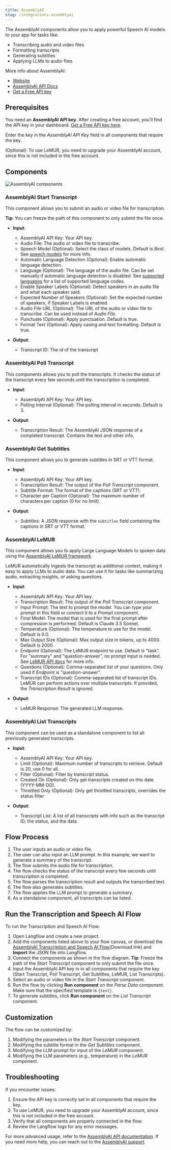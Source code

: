 ```yaml
---
title: AssemblyAI
slug: /integrations-assemblyai
---
```



The AssemblyAI components allow you to apply powerful Speech AI models to your app for tasks like:

- Transcribing audio and video files
- Formatting transcripts
- Generating subtitles
- Applying LLMs to audio files

More info about AssemblyAI:

- [Website](https://www.assemblyai.com/)
- [AssemblyAI API Docs](https://www.assemblyai.com/docs)
- [Get a Free API key](https://www.assemblyai.com/dashboard/signup)


## Prerequisites

You need an **AssemblyAI API key**. After creating a free account, you'll find the API key in your dashboard. [Get a Free API key here](https://www.assemblyai.com/dashboard/signup).

Enter the key in the *AssemblyAI API Key* field in all components that require the key.

(Optional): To use LeMUR, you need to upgrade your AssemblyAI account, since this is not included in the free account.

## Components

![AssemblyAI components](./assemblyai-components.png)

### AssemblyAI Start Transcript

This component allows you to submit an audio or video file for transcription.

**Tip**: You can freeze the path of this component to only submit the file once.

- **Input**:
    - AssemblyAI API Key: Your API key.
    - Audio File: The audio or video file to transcribe.
    - Speech Model (Optional): Select the class of models. Default is *Best*. See [speech models](https://www.assemblyai.com/docs/speech-to-text/speech-recognition#select-the-speech-model-with-best-and-nano) for more info.
    - Automatic Language Detection (Optional): Enable automatic language detection.
    - Language (Optional): The language of the audio file. Can be set manually if automatic language detection is disabled.
            See [supported languages](https://www.assemblyai.com/docs/getting-started/supported-languages) for a list of supported language codes.
    - Enable Speaker Labels (Optional): Detect speakers in an audio file and what each speaker said.
    - Expected Number of Speakers (Optional): Set the expected number of speakers, if Speaker Labels is enabled.
    - Audio File URL (Optional): The URL of the audio or video file to transcribe. Can be used instead of *Audio File*.
    - Punctuate (Optional): Apply punctuation. Default is true.
    - Format Text (Optional): Apply casing and text formatting. Default is true.

- **Output**:
    - Transcript ID: The id of the transcript


### AssemblyAI Poll Transcript

This components allows you to poll the transcripts. It checks the status of the transcript every few seconds until the transcription is completed.

- **Input**:
    - AssemblyAI API Key: Your API key.
    - Polling Interval (Optional): The polling interval in seconds. Default is 3.

- **Output**:
    - Transcription Result: The AssemblyAI JSON response of a completed transcript. Contains the text and other info.


### AssemblyAI Get Subtitles

This component allows you to generate subtitles in SRT or VTT format.

- **Input**:
    - AssemblyAI API Key: Your API key.
    - Transcription Result: The output of the *Poll Transcript* component.
    - Subtitle Format: The format of the captions (SRT or VTT).
    - Character per Caption (Optional): The maximum number of characters per caption (0 for no limit).

- **Output**:
    - Subtitles: A JSON response with the `subtitles` field containing the captions in SRT or VTT format.


### AssemblyAI LeMUR

This component allows you to apply Large Language Models to spoken data using the [AssemblyAI LeMUR framework](https://www.assemblyai.com/docs/lemur).

LeMUR automatically ingests the transcript as additional context, making it easy to apply LLMs to audio data. You can use it for tasks like summarizing audio, extracting insights, or asking questions.

- **Input**:
    - AssemblyAI API Key: Your API key.
    - Transcription Result: The output of the *Poll Transcript* component.
    - Input Prompt: The text to prompt the model. You can type your prompt in this field or connect it to a *Prompt* component.
    - Final Model: The model that is used for the final prompt after compression is performed. Default is Claude 3.5 Sonnet.
    - Temperature (Optional): The temperature to use for the model. Default is 0.0.
    - Max Output Size (Optional): Max output size in tokens, up to 4000. Default is 2000.
    - Endpoint (Optional): The LeMUR endpoint to use. Default is "task". For "summary" and "question-answer", no prompt input is needed. See [LeMUR API docs](https://www.assemblyai.com/docs/api-reference/lemur/) for more info.
    - Questions (Optional): Comma-separated list of your questions. Only used if *Endpoint* is "question-answer".
    - Transcript IDs (Optional): Comma-separated list of transcript IDs. LeMUR can perform actions over multiple transcripts. If provided, the *Transcription Result* is ignored.

- **Output**:
    - LeMUR Response: The generated LLM response.

### AssemblyAI List Transcripts

This component can be used as a standalone component to list all previously generated transcripts.

- **Input**:
    - AssemblyAI API Key: Your API key.
    - Limit (Optional): Maximum number of transcripts to retrieve. Default is 20, use 0 for all.
    - Filter (Optional): Filter by transcript status.
    - Created On (Optional): Only get transcripts created on this date (YYYY-MM-DD).
    - Throttled Only (Optional): Only get throttled transcripts, overrides the status filter

- **Output**:
    - Transcript List: A list of all transcripts with info such as the transcript ID, the status, and the data.


## Flow Process

1. The user inputs an audio or video file.
2. The user can also input an LLM prompt. In this example, we want to generate a summary of the transcript.
3. The flow submits the audio file for transcription.
4. The flow checks the status of the transcript every few seconds until transcription is completed.
5. The flow parses the transcription result and outputs the transcribed text.
6. The flow also generates subtitles.
7. The flow applies the LLM prompt to generate a summary.
8. As a standalone component, all transcripts can be listed.

## Run the Transcription and Speech AI Flow

To run the Transcription and Speech AI Flow:

1. Open Langflow and create a new project.
2. Add the components listed above to your flow canvas, or download the [AssemblyAI Transcription and Speech AI Flow](./AssemblyAI_Flow.json)(Download link) and **Import** the JSON file into Langflow.
3. Connect the components as shown in the flow diagram. **Tip**: Freeze the path of the *Start Transcript* component to only submit the file once.
4. Input the AssemblyAI API key in in all components that require the key (Start Transcript, Poll Transcript, Get Subtitles, LeMUR, List Transcripts).
5. Select an audio or video file in the *Start Transcript* component.
6. Run the flow by clicking <Icon name="Play" aria-hidden="True" /> **Run component** on the *Parse Data* component. Make sure that the specified template is `{text}`.
7. To generate subtitles, click <Icon name="Play" aria-hidden="True" /> **Run component** on the *List Transcript* component.


## Customization

The flow can be customized by:

1. Modifying the parameters in the *Start Transcript* component.
2. Modifying the subtitle format in the *Get Subtitles* component.
3. Modifying the LLM prompt for input of the *LeMUR* component.
4. Modifying the LLM parameters (e.g., temperature) in the *LeMUR* component.

## Troubleshooting

If you encounter issues:

1. Ensure the API key is correctly set in all components that require the key.
2. To use LeMUR, you need to upgrade your AssemblyAI account, since this is not included in the free account.
3. Verify that all components are properly connected in the flow.
4. Review the Langflow logs for any error messages.

For more advanced usage, refer to the [AssemblyAI API documentation](https://www.assemblyai.com/docs/). If you need more help, you can reach out to the [AssemblyAI support](https://www.assemblyai.com/contact/support).
